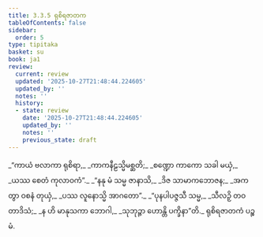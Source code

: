```yaml
---
title: 3.3.5 ရုစိရဇာတက
tableOfContents: false
sidebar:
  order: 5
type: tipitaka
basket: su
book: ja1
review:
  current: review
  updated: '2025-10-27T21:48:44.224605'
  updated_by: ''
  notes: ''
  history:
  - state: review
    date: '2025-10-27T21:48:44.224605'
    updated_by: ''
    notes: ''
    previous_state: draft
---
```



<ReviewStatus review={frontmatter.review} showDetails={true} />

<HypothesisAnnotation frontmatter={frontmatter} />

<DynamicBreadcrumb />

<Division number="73" book="ja1" e="ch" v="22" p="81">

<Paragraph number="770" type="verses" book="ja1">
_“ကာယံ ဗလာကာ ရုစိရာ,_  
_ကာကနီဠသ္မိမစ္ဆတိ;_  
_စဏ္ဍော ကာကော သခါ မယှံ,_  
_ယဿ စေတံ ကုလာဝကံ”._  

</Paragraph>

</Division>
<Division number="74" book="ja1" e="ch" v="22" p="81">

<Paragraph number="771" type="verses" book="ja1">
_“နနု မံ သမ္မ ဇာနာသိ,_  
_ဒိဇ သာမာကဘောဇန;_  
_အကတွာ ဝစနံ တုယှံ,_  
_ပဿ လူနောသ္မိ အာဂတော”._  

</Paragraph>

</Division>
<Division number="75" book="ja1" e="ch" v="22" p="81">

<Paragraph number="772" type="verses" book="ja1">
_“ပုနပါပဇ္ဇသီ သမ္မ,_  
_သီလဉှိ တဝ တာဒိသံ;_  
_န ဟိ မာနုသကာ ဘောဂါ,_  
_သုဘုဉ္ဇာ ဟောန္တိ ပက္ခိနာ”တိ._  


</Paragraph>
</Division>

<Paragraph number="773" type="center" book="ja1">
ရုစိရဇာတကံ ပဉ္စမံ.
</Paragraph>